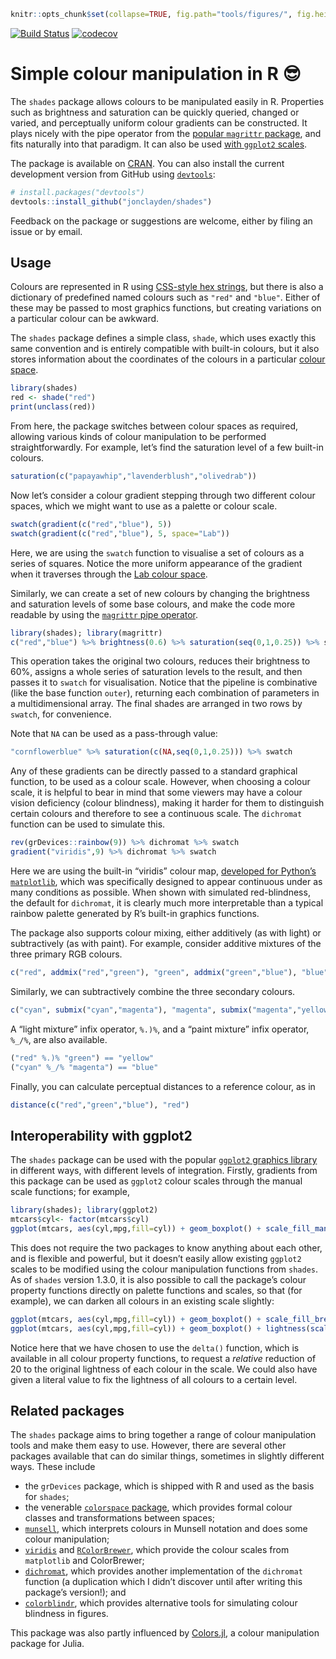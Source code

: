 ```r
knitr::opts_chunk$set(collapse=TRUE, fig.path="tools/figures/", fig.height=2, dev="svg")
```

[![Build Status](https://travis-ci.org/jonclayden/shades.svg?branch=master)](https://travis-ci.org/jonclayden/shades) [![codecov](https://codecov.io/gh/jonclayden/shades/branch/master/graph/badge.svg)](https://codecov.io/gh/jonclayden/shades)

# Simple colour manipulation in R 😎

The `shades` package allows colours to be manipulated easily in R. Properties such as brightness and saturation can be quickly queried, changed or varied, and perceptually uniform colour gradients can be constructed. It plays nicely with the pipe operator from the [popular `magrittr` package](https://github.com/tidyverse/magrittr), and fits naturally into that paradigm. It can also be used [with `ggplot2` scales](#interoperability-with-ggplot2).

The package is available on [CRAN](https://cran.r-project.org/package=shades). You can also install the current development version from GitHub using [`devtools`](https://github.com/r-lib/devtools):

```r
# install.packages("devtools")
devtools::install_github("jonclayden/shades")
```

Feedback on the package or suggestions are welcome, either by filing an issue or by email.

## Usage

Colours are represented in R using [CSS-style hex strings](https://en.wikipedia.org/wiki/Web_colors), but there is also a dictionary of predefined named colours such as `"red"` and `"blue"`. Either of these may be passed to most graphics functions, but creating variations on a particular colour can be awkward.

The `shades` package defines a simple class, `shade`, which uses exactly this same convention and is entirely compatible with built-in colours, but it also stores information about the coordinates of the colours in a particular [colour space](https://en.wikipedia.org/wiki/Color_space).

```r
library(shades)
red <- shade("red")
print(unclass(red))
```

From here, the package switches between colour spaces as required, allowing various kinds of colour manipulation to be performed straightforwardly. For example, let's find the saturation level of a few built-in colours.

```r
saturation(c("papayawhip","lavenderblush","olivedrab"))
```

Now let's consider a colour gradient stepping through two different colour spaces, which we might want to use as a palette or colour scale.

```r
swatch(gradient(c("red","blue"), 5))
swatch(gradient(c("red","blue"), 5, space="Lab"))
```

Here, we are using the `swatch` function to visualise a set of colours as a series of squares. Notice the more uniform appearance of the gradient when it traverses through the [Lab colour space](https://en.wikipedia.org/wiki/Lab_color_space).

Similarly, we can create a set of new colours by changing the brightness and saturation levels of some base colours, and make the code more readable by using the [`magrittr` pipe operator](https://github.com/tidyverse/magrittr).

```r
library(shades); library(magrittr)
c("red","blue") %>% brightness(0.6) %>% saturation(seq(0,1,0.25)) %>% swatch
```

This operation takes the original two colours, reduces their brightness to 60%, assigns a whole series of saturation levels to the result, and then passes it to `swatch` for visualisation. Notice that the pipeline is combinative (like the base function `outer`), returning each combination of parameters in a multidimensional array. The final shades are arranged in two rows by `swatch`, for convenience.

Note that `NA` can be used as a pass-through value:

```r
"cornflowerblue" %>% saturation(c(NA,seq(0,1,0.25))) %>% swatch
```

Any of these gradients can be directly passed to a standard graphical function, to be used as a colour scale. However, when choosing a colour scale, it is helpful to bear in mind that some viewers may have a colour vision deficiency (colour blindness), making it harder for them to distinguish certain colours and therefore to see a continuous scale. The `dichromat` function can be used to simulate this.

```r
rev(grDevices::rainbow(9)) %>% dichromat %>% swatch
gradient("viridis",9) %>% dichromat %>% swatch
```

Here we are using the built-in "viridis" colour map, [developed for Python's `matplotlib`](http://bids.github.io/colormap/), which was specifically designed to appear continuous under as many conditions as possible. When shown with simulated red-blindness, the default for `dichromat`, it is clearly much more interpretable than a typical rainbow palette generated by R's built-in graphics functions.

The package also supports colour mixing, either additively (as with light) or subtractively (as with paint). For example, consider additive mixtures of the three primary RGB colours.

```r
c("red", addmix("red","green"), "green", addmix("green","blue"), "blue") %>% swatch
```

Similarly, we can subtractively combine the three secondary colours.

```r
c("cyan", submix("cyan","magenta"), "magenta", submix("magenta","yellow"), "yellow") %>% swatch
```

A "light mixture" infix operator, `%.)%`, and a "paint mixture" infix operator, `%_/%`, are also available.

```r
("red" %.)% "green") == "yellow"
("cyan" %_/% "magenta") == "blue"
```

Finally, you can calculate perceptual distances to a reference colour, as in

```r
distance(c("red","green","blue"), "red")
```

## Interoperability with ggplot2

The `shades` package can be used with the popular [`ggplot2` graphics library](https://github.com/tidyverse/ggplot2) in different ways, with different levels of integration. Firstly, gradients from this package can be used as `ggplot2` colour scales through the manual scale functions; for example,

```r
library(shades); library(ggplot2)
mtcars$cyl<- factor(mtcars$cyl)
ggplot(mtcars, aes(cyl,mpg,fill=cyl)) + geom_boxplot() + scale_fill_manual(values=gradient("viridis",3))
```

This does not require the two packages to know anything about each other, and is flexible and powerful, but it doesn't easily allow existing `ggplot2` scales to be modified using the colour manipulation functions from `shades`. As of `shades` version 1.3.0, it is also possible to call the package's colour property functions directly on palette functions and scales, so that (for example), we can darken all colours in an existing scale slightly:

```r
ggplot(mtcars, aes(cyl,mpg,fill=cyl)) + geom_boxplot() + scale_fill_brewer(type="qual")
ggplot(mtcars, aes(cyl,mpg,fill=cyl)) + geom_boxplot() + lightness(scale_fill_brewer(type="qual"), delta(-20))
```

Notice here that we have chosen to use the `delta()` function, which is available in all colour property functions, to request a *relative* reduction of 20 to the original lightness of each colour in the scale. We could also have given a literal value to fix the lightness of all colours to a certain level.

## Related packages

The `shades` package aims to bring together a range of colour manipulation tools and make them easy to use. However, there are several other packages available that can do similar things, sometimes in slightly different ways. These include

- the `grDevices` package, which is shipped with R and used as the basis for `shades`;
- the venerable [`colorspace` package](https://cran.r-project.org/package=colorspace), which provides formal colour classes and transformations between spaces;
- [`munsell`](https://cran.r-project.org/package=munsell), which interprets colours in Munsell notation and does some colour manipulation;
- [`viridis`](https://cran.r-project.org/package=viridis) and [`RColorBrewer`](https://cran.r-project.org/package=RColorBrewer), which provide the colour scales from `matplotlib` and ColorBrewer;
- [`dichromat`](https://cran.r-project.org/package=dichromat), which provides another implementation of the `dichromat` function (a duplication which I didn't discover until after writing this package's version!); and
- [`colorblindr`](https://github.com/clauswilke/colorblindr), which provides alternative tools for simulating colour blindness in figures.

This package was also partly influenced by [Colors.jl](https://github.com/JuliaGraphics/Colors.jl), a colour manipulation package for Julia.
